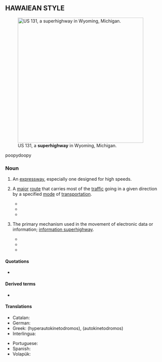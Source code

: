 ==HAWAIEAN STYLE ==
[[File:US 131, M-6, 68th St interchange.jpg|thumb|400px|right|US&nbsp;131, a '''superhighway''' in Wyoming, Michigan.]]

poopydoopy

===Noun===
{{en-noun}}

# {{lb|en|US}} An [[expressway]], especially one designed for high speeds.
# {{lb|en|by extension}} A [[major]] [[route]] that carries most of the [[traffic]] going in a given direction by a specified [[mode]] of [[transportation]].
#* {{quote-book|en|year=1996|title=Computer outages at the Federal Aviation Administration's Air Traffic Control Center in Aurora, Illinois |author=United States Congress House Committee on Transportation and Infrastructure. Subcommittee on Aviation  |page= |ISBN= |passage=We cannot and should not be rebuilding old "two lane" sections of the air transport system with segments having "eight lane superhighway" capacity without knowing the full economic, safety, and environmental impacts of the entire air traffic '''superhighway'''. }}
#* {{quote-book|en|year=2015 |title=Foragers, Farmers, and Fossil Fuels: How Human Values Evolve |author=Ian Morris & ‎Stephen Macedo  |page= |ISBN= 1400865514|passage=By 1400, however, Western Europeans had developed their own versions of oceangoing ships, and these transformed the much narrower Atlantic Ocean from a barrier into a '''superhighway'''.  }}
#* {{quote-book|en|year=2018|title=Copenhagenize: The Definitive Guide to Global Bicycle Urbanism |author=Mikael Colville-Andersen  |page= |ISBN=1610919386 |passage=One of them was exploring the possibility of a bicycle '''superhighway''' along the River Dodder. }}
# {{lb|en|metaphoric}} The primary mechanism used in the movement of electronic data or information; [[information superhighway]].
#* {{quote-book|en|year=1996|title=Emerging Electronic Highways:New Challenges for Politics and Law |author=V. J. J. M. Bekkers, ‎Bert-Jaap Koops, ‎& Sjaak Nouwt  |page= |ISBN=9041101837 |passage=In the discussion about the pros and cons of the electronic '''superhighway''', people often refer to the Internet.  }}
#* {{quote-book|en|year=1996|title=Converging Media? Converging Regulation?  |author=Richard Collins  |page=29 |ISBN=186030026X |passage=How should we reinterpret the universal service obligation for the '''superhighway'''? It is clear that price is already a barrier to access to the basic telephone service. }}
#* {{quote-book|en|year=2000 |title=Corporate Mergers and Acquisitions: A Case Study  |author=Charles Addo  |page=113 |ISBN= |passage=As both Bell Atlantic and TCI have made clear, their '''superhighway''' will give them full control over the programming from its point of origin through its delivery to the home. }}

====Quotations====
* {{seeCites|en}}

====Derived terms====
* {{l|en|information superhighway}}

====Translations====
{{trans-top|US An expressway especially one designed for high speeds}}
* Catalan: {{t|ca|super-autopista}}
* German: {{t+|de|Autobahn}}
* Greek: (hyperautokinetodromos), (autokinetodromos)
* Interlingua: {{t|ia|super-autostrata}}
{{trans-mid}}
* Portuguese: {{t|pt|super-autopista}}
* Spanish: {{t|es|super-autopista}}
* Volapük: {{t|vo|lemotoraveg}}
{{trans-bottom}}